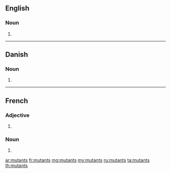 ==English==

===Noun===
{{head|en|plural}} {{g|p}}

# {{plural of|mutant|lang=en}}

----

==Danish==

===Noun===
{{head|da|noun form|g=c}}

# {{genitive singular indefinite of|mutant|lang=da}}
----
==French==

===Adjective===
{{fr-adj-form}}

# {{plural of|mutant|lang=fr}}

===Noun===
{{head|fr|plural|g=m}}

# {{plural of|mutant|lang=fr}}

[[ar:mutants]]
[[fr:mutants]]
[[mg:mutants]]
[[my:mutants]]
[[ru:mutants]]
[[ta:mutants]]
[[th:mutants]]